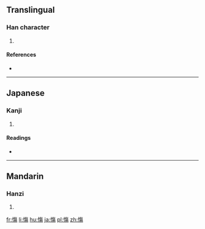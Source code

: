==Translingual==

===Han character===
{{Han char|rn=61|rad=心|as=11|sn=14|four=|canj=心人日竹 (POAH)}}

# {{defn|Han|sort=心11}}

====References====
* {{Han ref|kx=0400.010|dkj=11133|dj=0739.210|hdz=42346.070|uh=616F|ud=24943}}

----

==Japanese==

===Kanji===
{{ja-kanji|grade=|rs=心11}}

# {{defn|lang=ja|sort=心11}}

====Readings====
* {{ja-readings|on=[[しょう]] (shō)|kun=[[いたむ]] (itamu)}}

----

==Mandarin==

===Hanzi===
{{cmn-hanzi|pin=[[shāng]] ([[shang1]])|wg=shang<sup>1</sup>}}

# {{defn|lang=cmn|sort=心11}}

[[fr:慯]]
[[li:慯]]
[[hu:慯]]
[[ja:慯]]
[[pl:慯]]
[[zh:慯]]